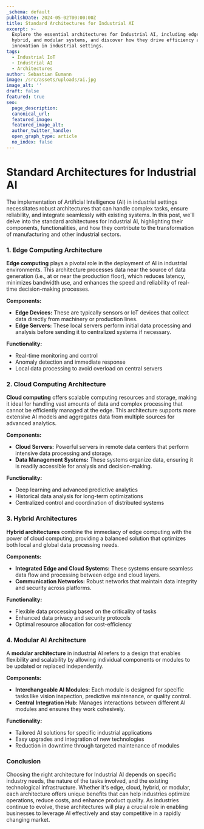 ```yaml
---
_schema: default
publishDate: 2024-05-02T00:00:00Z
title: Standard Architectures for Industrial AI
excerpt: >-
  Explore the essential architectures for Industrial AI, including edge, cloud,
  hybrid, and modular systems, and discover how they drive efficiency and
  innovation in industrial settings.
tags:
  - Industrial IoT
  - Industrial AI
  - Architectures
author: Sebastian Eumann
image: /src/assets/uploads/ai.jpg
image_alt: ''
draft: false
featured: true
seo:
  page_description:
  canonical_url:
  featured_image:
  featured_image_alt:
  author_twitter_handle:
  open_graph_type: article
  no_index: false
---
```

# Standard Architectures for Industrial AI

The implementation of Artificial Intelligence (AI) in industrial settings necessitates robust architectures that can handle complex tasks, ensure reliability, and integrate seamlessly with existing systems. In this post, we'll delve into the standard architectures for Industrial AI, highlighting their components, functionalities, and how they contribute to the transformation of manufacturing and other industrial sectors.

### **1\. Edge Computing Architecture**

**Edge computing** plays a pivotal role in the deployment of AI in industrial environments. This architecture processes data near the source of data generation (i.e., at or near the production floor), which reduces latency, minimizes bandwidth use, and enhances the speed and reliability of real-time decision-making processes.

**Components:**

* **Edge Devices:** These are typically sensors or IoT devices that collect data directly from machinery or production lines.
* **Edge Servers:** These local servers perform initial data processing and analysis before sending it to centralized systems if necessary.

**Functionality:**

* Real-time monitoring and control
* Anomaly detection and immediate response
* Local data processing to avoid overload on central servers

### **2\. Cloud Computing Architecture**

**Cloud computing** offers scalable computing resources and storage, making it ideal for handling vast amounts of data and complex processing that cannot be efficiently managed at the edge. This architecture supports more extensive AI models and aggregates data from multiple sources for advanced analytics.

**Components:**

* **Cloud Servers:** Powerful servers in remote data centers that perform intensive data processing and storage.
* **Data Management Systems:** These systems organize data, ensuring it is readily accessible for analysis and decision-making.

**Functionality:**

* Deep learning and advanced predictive analytics
* Historical data analysis for long-term optimizations
* Centralized control and coordination of distributed systems

### **3\. Hybrid Architectures**

**Hybrid architectures** combine the immediacy of edge computing with the power of cloud computing, providing a balanced solution that optimizes both local and global data processing needs.

**Components:**

* **Integrated Edge and Cloud Systems:** These systems ensure seamless data flow and processing between edge and cloud layers.
* **Communication Networks:** Robust networks that maintain data integrity and security across platforms.

**Functionality:**

* Flexible data processing based on the criticality of tasks
* Enhanced data privacy and security protocols
* Optimal resource allocation for cost-efficiency

### **4\. Modular AI Architecture**

A **modular architecture** in industrial AI refers to a design that enables flexibility and scalability by allowing individual components or modules to be updated or replaced independently.

**Components:**

* **Interchangeable AI Modules:** Each module is designed for specific tasks like vision inspection, predictive maintenance, or quality control.
* **Central Integration Hub:** Manages interactions between different AI modules and ensures they work cohesively.

**Functionality:**

* Tailored AI solutions for specific industrial applications
* Easy upgrades and integration of new technologies
* Reduction in downtime through targeted maintenance of modules

### **Conclusion**

Choosing the right architecture for Industrial AI depends on specific industry needs, the nature of the tasks involved, and the existing technological infrastructure. Whether it's edge, cloud, hybrid, or modular, each architecture offers unique benefits that can help industries optimize operations, reduce costs, and enhance product quality. As industries continue to evolve, these architectures will play a crucial role in enabling businesses to leverage AI effectively and stay competitive in a rapidly changing market.

&nbsp;